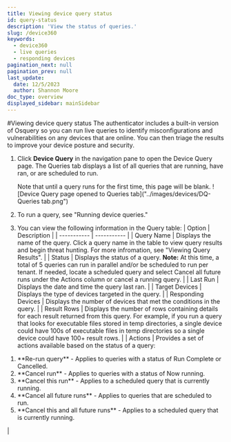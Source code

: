 ```yaml
---
title: Viewing device query status
id: query-status
description: 'View the status of queries.'
slug: /device360
keywords:
  - device360
  - live queries
  - responding devices
pagination_next: null
pagination_prev: null
last_update:
  date: 12/5/2023
  author: Shannon Moore
doc_type: overview
displayed_sidebar: mainSidebar
---
```

#Viewing device query status
The authenticator includes a built-in version of Osquery so you can run live queries to identify misconfigurations and vulnerabilities on any devices that are online. You can then triage the results to improve your device posture and security.

1. Click **Device Query** in the navigation pane to open the Device Query page. The Queries tab displays a list of all queries that are running, have ran, or are scheduled to run.

   Note that until a query runs for the first time, this page will be blank.
   ![Device Query page opened to Queries tab]("../images/devices/DQ-Queries tab.png")
2. To run a query, see "Running device queries."
3. You can view the following information in the Query table:
   | Option | Description |
   | ----------- | ----------- |
   | Query Name | Displays the name of the query. Click a query name in the table to view query results and begin threat hunting. For more infromation, see "Viewing Query Results". |
   | Status     | Displays the status of a query. 
   **Note:** At this time, a total of 5 queries can run in parallel and/or be scheduled to run per tenant. If needed, locate a scheduled query and select Cancel all future runs under the Actions column or cancel a running query. |
   | Last Run   | Displays the date and time the query last ran. |
   | Target Devices | Displays the type of devices targeted in the query. |
   | Responding Devices | Displays the number of devices that met the conditions in the query. |
   | Result Rows | Displays the number of rows containing details for each result returned from this query.
  For example, if you run a query that looks for executable files stored in temp directories, a single device could have 100s of executable files in temp directories so a single device could have 100+ result rows. |
   | Actions | Provides a set of actions available based on the status of a query:
<ol>
<li> **Re-run query** - Applies to queries with a status of Run Complete or Cancelled.</li>
<li> **Cancel run** - Applies to queries with a status of Now running. </li>
<li> **Cancel this run** - Applies to a scheduled query that is currently running. </li>
<li> **Cancel all future runs** - Applies to queries that are scheduled to run. </li>
<li> **Cancel this and all future runs** - Applies to a scheduled query that is currently running.  
</li>
</ol>|